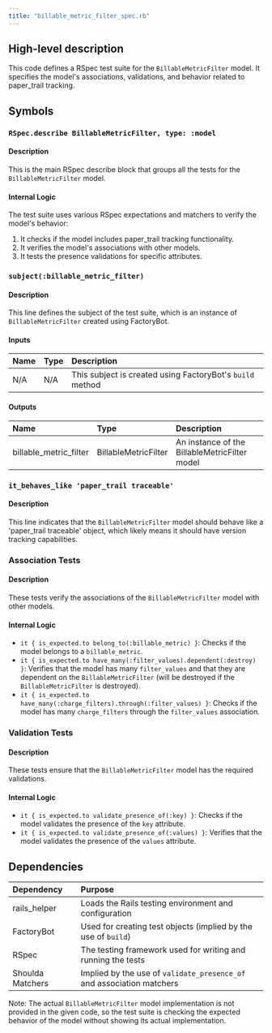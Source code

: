 ```yaml
---
title: "billable_metric_filter_spec.rb"
---
```


## High-level description
This code defines a RSpec test suite for the `BillableMetricFilter` model. It specifies the model's associations, validations, and behavior related to paper_trail tracking.

## Symbols

### `RSpec.describe BillableMetricFilter, type: :model`
#### Description
This is the main RSpec describe block that groups all the tests for the `BillableMetricFilter` model.

#### Internal Logic
The test suite uses various RSpec expectations and matchers to verify the model's behavior:

1. It checks if the model includes paper_trail tracking functionality.
2. It verifies the model's associations with other models.
3. It tests the presence validations for specific attributes.

### `subject(:billable_metric_filter)`
#### Description
This line defines the subject of the test suite, which is an instance of `BillableMetricFilter` created using FactoryBot.

#### Inputs
| Name | Type | Description |
|:-----|:-----|:------------|
| N/A | N/A | This subject is created using FactoryBot's `build` method |

#### Outputs
| Name | Type | Description |
|:-----|:-----|:------------|
| billable_metric_filter | BillableMetricFilter | An instance of the BillableMetricFilter model |

### `it_behaves_like 'paper_trail traceable'`
#### Description
This line indicates that the `BillableMetricFilter` model should behave like a 'paper_trail traceable' object, which likely means it should have version tracking capabilities.

### Association Tests
#### Description
These tests verify the associations of the `BillableMetricFilter` model with other models.

#### Internal Logic
- `it { is_expected.to belong_to(:billable_metric) }`: Checks if the model belongs to a `billable_metric`.
- `it { is_expected.to have_many(:filter_values).dependent(:destroy) }`: Verifies that the model has many `filter_values` and that they are dependent on the `BillableMetricFilter` (will be destroyed if the `BillableMetricFilter` is destroyed).
- `it { is_expected.to have_many(:charge_filters).through(:filter_values) }`: Checks if the model has many `charge_filters` through the `filter_values` association.

### Validation Tests
#### Description
These tests ensure that the `BillableMetricFilter` model has the required validations.

#### Internal Logic
- `it { is_expected.to validate_presence_of(:key) }`: Checks if the model validates the presence of the `key` attribute.
- `it { is_expected.to validate_presence_of(:values) }`: Verifies that the model validates the presence of the `values` attribute.

## Dependencies
| Dependency | Purpose |
|:-----------|:--------|
| rails_helper | Loads the Rails testing environment and configuration |
| FactoryBot | Used for creating test objects (implied by the use of `build`) |
| RSpec | The testing framework used for writing and running the tests |
| Shoulda Matchers | Implied by the use of `validate_presence_of` and association matchers |

Note: The actual `BillableMetricFilter` model implementation is not provided in the given code, so the test suite is checking the expected behavior of the model without showing its actual implementation.
